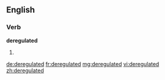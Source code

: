 ==English==

===Verb===
'''deregulated'''

# {{past of|[[deregulate]]}}

[[de:deregulated]]
[[fr:deregulated]]
[[mg:deregulated]]
[[vi:deregulated]]
[[zh:deregulated]]